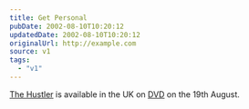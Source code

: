 ```yaml
---
title: Get Personal
pubDate: 2002-08-10T10:20:12
updatedDate: 2002-08-10T10:20:12
originalUrl: http://example.com
source: v1
tags:
  - "v1"
---
```


[The Hustler][1] is available in the UK on [DVD][2] on the 19th August.

[1]: http://uk.imdb.com/Title?0054997 "uk.imdb.com: The Hustler"
[2]: http://www.amazon.co.uk/exec/obidos/ASIN/B000069JF6/ohsky "Amazon.co.uk: The Hustler (DVD)"
